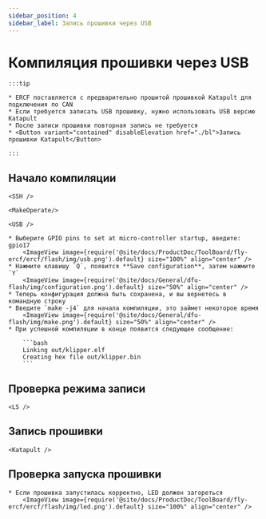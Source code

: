 ```yaml
---
sidebar_position: 4
sidebar_label: Запись прошивки через USB
---
```







# Компиляция прошивки через USB

    :::tip

    * ERCF поставляется с предварительно прошитой прошивкой Katapult для подключения по CAN
    * Если требуется записать USB прошивку, нужно использовать USB версию Katapult
    * После записи прошивки повторная запись не требуется
    * <Button variant="contained" disableElevation href="./bl">Запись прошивки Katapult</Button>

    :::

## Начало компиляции

    <SSH />

    <MakeOperate/>

    <USB />

    * Выберите GPIO pins to set at micro-controller startup, введите: gpio17
        <ImageView image={require('@site/docs/ProductDoc/ToolBoard/fly-ercf/ercf/flash/img/usb.png').default} size="100%" align="center" />
    * Нажмите клавишу `Q`, появится **Save configuration**, затем нажмите `Y`
        <ImageView image={require('@site/docs/General/dfu-flash/img/configuration.png').default} size="50%" align="center" />
    * Теперь конфигурация должна быть сохранена, и вы вернетесь в командную строку
    * Введите `make -j4` для начала компиляции, это займет некоторое время
        <ImageView image={require('@site/docs/General/dfu-flash/img/make.png').default} size="50%" align="center" />
    * При успешной компиляции в конце появится следующее сообщение:

        ```bash
        Linking out/klipper.elf
        Creating hex file out/klipper.bin
        ```

## Проверка режима записи

    <LS />


## Запись прошивки
    
    <Katapult />

## Проверка запуска прошивки

    * Если прошивка запустилась корректно, LED должен загореться
        <ImageView image={require('@site/docs/ProductDoc/ToolBoard/fly-ercf/ercf/flash/img/led.png').default} size="100%" align="center" />